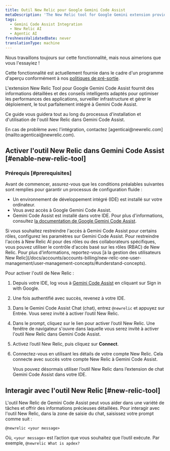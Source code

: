 ```yaml
---
title: Outil New Relic pour Google Gemini Code Assist
metaDescription: 'The New Relic tool for Google Gemini extension provides intelligent insights and guidance tailored to optimize application performance, monitor infrastructure, and manage deployments—all seamlessly integrated within Gemini Code Assist.'
tags:
  - Gemini Code Assist Integration
  - New Relic AI
  - Agentic AI
freshnessValidatedDate: never
translationType: machine
---
```


<Callout title="Aperçu">
  Nous travaillons toujours sur cette fonctionnalité, mais nous aimerions que vous l&apos;essayiez !

  Cette fonctionnalité est actuellement fournie dans le cadre d&apos;un programme d&apos;aperçu conformément à nos [politiques de pré-sortie](/docs/licenses/license-information/referenced-policies/new-relic-pre-release-policy).
</Callout>

L&apos;extension New Relic Tool pour Google Gemini Code Assist fournit des informations détaillées et des conseils intelligents adaptés pour optimiser les performances des applications, surveiller infrastructure et gérer le déploiement, le tout parfaitement intégré à Gemini Code Assist.

Ce guide vous guidera tout au long du processus d&apos;installation et d&apos;utilisation de l&apos;outil New Relic dans Gemini Code Assist.

<Callout variant="tip" title="conseil">
  En cas de problème avec l&apos;intégration, contactez [agenticai@newrelic.com](mailto:agenticai@newrelic.com).
</Callout>

## Activer l&apos;outil New Relic dans Gemini Code Assist [#enable-new-relic-tool]

### Prérequis [#prerequisites]

Avant de commencer, assurez-vous que les conditions préalables suivantes sont remplies pour garantir un processus de configuration fluide :

* Un environnement de développement intégré (IDE) est installé sur votre ordinateur.
* Vous avez accès à Google Gemini Code Assist.
* Gemini Code Assist est installé dans votre IDE. Pour plus d&apos;informations, consultez [la documentation de Google Gemini Code Assist](https://cloud.google.com/gemini/docs/codeassist/overview).

<Callout variant="tip" title="conseil">
  Si vous souhaitez restreindre l&apos;accès à Gemini Code Assist pour certains rôles, configurez les paramètres sur Gemini Code Assist. Pour restreindre l&apos;accès à New Relic AI pour des rôles ou des collaborateurs spécifiques, vous pouvez utiliser le contrôle d&apos;accès basé sur les rôles (RBAC) de New Relic. Pour plus d&apos;informations, reportez-vous [à la gestion des utilisateurs New Relic](/docs/accounts/accounts-billing/new-relic-one-user-management/user-management-concepts/#understand-concepts).
</Callout>

Pour activer l&apos;outil de New Relic :

1. Depuis votre IDE, log vous à [Gemini Code Assist](https://codeassist.google.com) en cliquant sur Sign in with Google.

2. Une fois authentifié avec succès, revenez à votre IDE.

3. Dans le <DNT>Gemini Code Assist Chat</DNT> (chat), entrez `@newrelic` et appuyez sur Entrée. Vous serez invité à activer l’outil New Relic.

4. Dans le prompt, cliquez sur le lien pour activer l’outil New Relic. Une fenêtre de navigateur s&apos;ouvre dans laquelle vous serez invité à activer l&apos;outil New Relic dans Gemini Code Assist.

5. Activez l’outil New Relic, puis cliquez sur **Connect**.

6. Connectez-vous en utilisant les détails de votre compte New Relic. Cela connecte avec succès votre compte New Relic à Gemini Code Assist.

   Vous pouvez désormais utiliser l’outil New Relic dans l’extension de chat Gemini Code Assist dans votre IDE.

## Interagir avec l&apos;outil New Relic [#new-relic-tool]

L&apos;outil New Relic de Gemini Code Assist peut vous aider dans une variété de tâches et offrir des informations précieuses détaillées. Pour interagir avec l&apos;outil New Relic, dans la zone de saisie du chat, saisissez votre prompt comme suit :

`@newrelic <your message>`

Où, `<your message>` est l’action que vous souhaitez que l’outil exécute. Par exemple, `@newrelic What is apdex?`